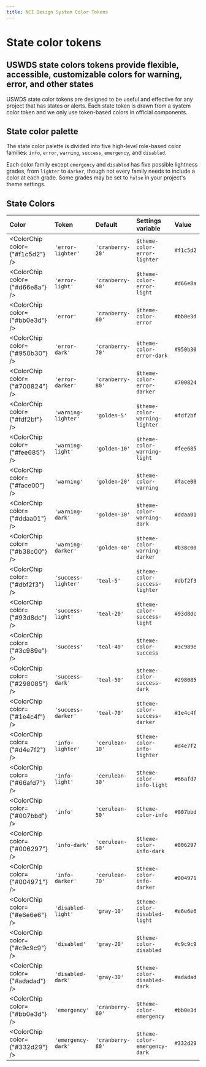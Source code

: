 ```yaml
---
title: NCI Design System Color Tokens
---
```



# State color tokens

## USWDS state colors tokens provide flexible, accessible, customizable colors for warning, error, and other states

USWDS state color tokens are designed to be useful and effective for any project that has states or alerts. Each state token is drawn from a system color token and we only use token-based colors in official components.

## State color palette

The state color palette is divided into five high-level role-based color families: `info`, `error`, `warning`, `success`, `emergency`,
and `disabled`.

Each color family except `emergency` and `disabled` has five possible lightness grades, from `lighter` to `darker`, though
not every family needs to include a color at each grade. Some grades may be set to `false` in your project's theme settings.

## State Colors

| Color                           | Token               | Default          | Settings variable              | Value     |
| :------------------------------ | :------------------ | :--------------- | :----------------------------- | :-------- |
| <ColorChip color={"#f1c5d2"} /> | `'error-lighter'`   | `'cranberry-20'` | `$theme-color-error-lighter`   | `#f1c5d2` |
| <ColorChip color={"#d66e8a"} /> | `'error-light'`     | `'cranberry-40'` | `$theme-color-error-light`     | `#d66e8a` |
| <ColorChip color={"#bb0e3d"} /> | `'error'`           | `'cranberry-60'` | `$theme-color-error`           | `#bb0e3d` |
| <ColorChip color={"#950b30"} /> | `'error-dark'`      | `'cranberry-70'` | `$theme-color-error-dark`      | `#950b30` |
| <ColorChip color={"#700824"} /> | `'error-darker'`    | `'cranberry-80'` | `$theme-color-error-darker`    | `#700824` |
| <ColorChip color={"#fdf2bf"} /> | `'warning-lighter'` | `'golden-5'`     | `$theme-color-warning-lighter` | `#fdf2bf` |
| <ColorChip color={"#fee685"} /> | `'warning-light'`   | `'golden-10'`    | `$theme-color-warning-light`   | `#fee685` |
| <ColorChip color={"#face00"} /> | `'warning'`         | `'golden-20'`    | `$theme-color-warning`         | `#face00` |
| <ColorChip color={"#ddaa01"} /> | `'warning-dark'`    | `'golden-30'`    | `$theme-color-warning-dark`    | `#ddaa01` |
| <ColorChip color={"#b38c00"} /> | `'warning-darker'`  | `'golden-40'`    | `$theme-color-warning-darker`  | `#b38c00` |
| <ColorChip color={"#dbf2f3"} /> | `'success-lighter'` | `'teal-5'`       | `$theme-color-success-lighter` | `#dbf2f3` |
| <ColorChip color={"#93d8dc"} /> | `'success-light'`   | `'teal-20'`      | `$theme-color-success-light`   | `#93d8dc` |
| <ColorChip color={"#3c989e"} /> | `'success'`         | `'teal-40'`      | `$theme-color-success`         | `#3c989e` |
| <ColorChip color={"#298085"} /> | `'success-dark'`    | `'teal-50'`      | `$theme-color-success-dark`    | `#298085` |
| <ColorChip color={"#1e4c4f"} /> | `'success-darker'`  | `'teal-70'`      | `$theme-color-success-darker`  | `#1e4c4f` |
| <ColorChip color={"#d4e7f2"} /> | `'info-lighter'`    | `'cerulean-10'`  | `$theme-color-info-lighter`    | `#d4e7f2` |
| <ColorChip color={"#66afd7"} /> | `'info-light'`      | `'cerulean-30'`  | `$theme-color-info-light`      | `#66afd7` |
| <ColorChip color={"#007bbd"} /> | `'info'`            | `'cerulean-50'`  | `$theme-color-info`            | `#007bbd` |
| <ColorChip color={"#006297"} /> | `'info-dark'`       | `'cerulean-60'`  | `$theme-color-info-dark`       | `#006297` |
| <ColorChip color={"#004971"} /> | `'info-darker'`     | `'cerulean-70'`  | `$theme-color-info-darker`     | `#004971` |
| <ColorChip color={"#e6e6e6"} /> | `'disabled-light'`  | `'gray-10'`      | `$theme-color-disabled-light`  | `#e6e6e6` |
| <ColorChip color={"#c9c9c9"} /> | `'disabled'`        | `'gray-20'`      | `$theme-color-disabled`        | `#c9c9c9` |
| <ColorChip color={"#adadad"} /> | `'disabled-dark'`   | `'gray-30'`      | `$theme-color-disabled-dark`   | `#adadad` |
| <ColorChip color={"#bb0e3d"} /> | `'emergency'`       | `'cranberry-60'` | `$theme-color-emergency`       | `#bb0e3d` |
| <ColorChip color={"#332d29"} /> | `'emergency-dark'`  | `'cranberry-80'` | `$theme-color-emergency-dark`  | `#332d29` |

<br />
<br />
